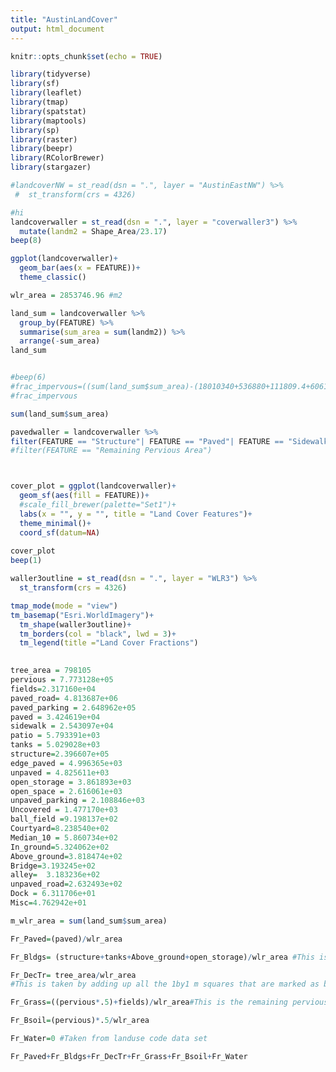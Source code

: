 ```yaml
---
title: "AustinLandCover"
output: html_document
---
```


```r
knitr::opts_chunk$set(echo = TRUE)
```

```r
library(tidyverse)
library(sf)
library(leaflet)
library(tmap)
library(spatstat)
library(maptools)
library(sp)
library(raster)
library(beepr)
library(RColorBrewer)
library(stargazer)
```

```r
#landcoverNW = st_read(dsn = ".", layer = "AustinEastNW") %>% 
 #  st_transform(crs = 4326)

#hi
landcoverwaller = st_read(dsn = ".", layer = "coverwaller3") %>% 
  mutate(landm2 = Shape_Area/23.17)
beep(8)
```

```r
ggplot(landcoverwaller)+
  geom_bar(aes(x = FEATURE))+
  theme_classic()
```

```r
wlr_area = 2853746.96 #m2

land_sum = landcoverwaller %>% 
  group_by(FEATURE) %>% 
  summarise(sum_area = sum(landm2)) %>% 
  arrange(-sum_area)
land_sum


#beep(6)
#frac_impervous=((sum(land_sum$sum_area)-(18010340+536880+111809.4+60614.13+48861.97+21312.08))/sum(land_sum$sum_area))
#frac_impervous

sum(land_sum$sum_area)
```



```r

pavedwaller = landcoverwaller %>% 
filter(FEATURE == "Structure"| FEATURE == "Paved"| FEATURE == "Sidewalk"| FEATURE == "Paved Parking"| FEATURE == "Edge of Paved Road")
#filter(FEATURE == "Remaining Pervious Area")



cover_plot = ggplot(landcoverwaller)+
  geom_sf(aes(fill = FEATURE))+
  #scale_fill_brewer(palette="Set1")+
  labs(x = "", y = "", title = "Land Cover Features")+
  theme_minimal()+
  coord_sf(datum=NA)
  
cover_plot 
beep(1)

```

```r

waller3outline = st_read(dsn = ".", layer = "WLR3") %>% 
  st_transform(crs = 4326)

tmap_mode(mode = "view")
tm_basemap("Esri.WorldImagery")+
  tm_shape(waller3outline)+
  tm_borders(col = "black", lwd = 3)+
  tm_legend(title ="Land Cover Fractions")
 
```


```r
tree_area = 798105
pervious = 7.773128e+05
fields=2.317160e+04
paved_road= 4.813687e+06
paved_parking = 2.648962e+05
paved = 3.424619e+04
sidewalk = 2.543097e+04
patio = 5.793391e+03
tanks = 5.029028e+03
structure=2.396607e+05
edge_paved = 4.996365e+03
unpaved = 4.825611e+03
open_storage = 3.861893e+03
open_space = 2.616061e+03
unpaved_parking = 2.108846e+03
Uncovered = 1.477170e+03	
ball_field =9.198137e+02	
Courtyard=8.238540e+02	
Median_10 = 5.860734e+02		
In_ground=5.324062e+02	
Above_ground=3.818474e+02		
Bridge=3.193245e+02	
alley=	3.183236e+02	
unpaved_road=2.632493e+02	
Dock = 6.311706e+01	
Misc=4.762942e+01	

m_wlr_area = sum(land_sum$sum_area)
```

```r
Fr_Paved=(paved)/wlr_area

Fr_Bldgs= (structure+tanks+Above_ground+open_storage)/wlr_area #This is taken from the sum of all land area coded as structure

Fr_DecTr= tree_area/wlr_area
#This is taken by adding up all the 1by1 m squares that are marked as being tree canopy from the 2010 tree cover dataset. To see the original data look at the wlr_landuse arc project in the wlr_tree_count shapefile 

Fr_Grass=((pervious*.5)+fields)/wlr_area#This is the remaining pervious area as from the land_sum subtracted by the area of the trees and bare soil

Fr_Bsoil=(pervious)*.5/wlr_area

Fr_Water=0 #Taken from landuse code data set 

Fr_Paved+Fr_Bldgs+Fr_DecTr+Fr_Grass+Fr_Bsoil+Fr_Water
```

